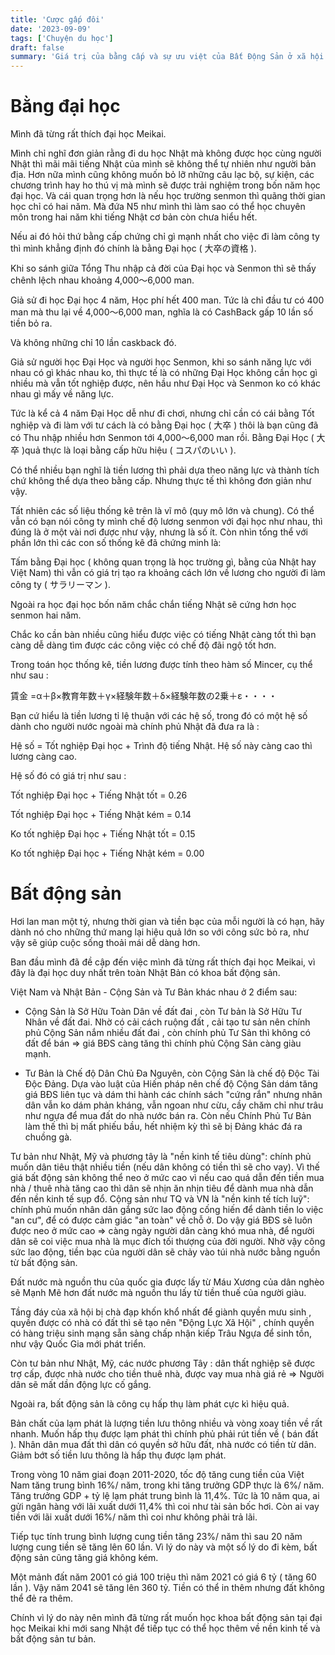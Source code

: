 ```yaml
---
title: 'Cược gấp đôi'
date: '2023-09-09'
tags: ['Chuyện du học']
draft: false
summary: 'Giá trị của bằng cấp và sự ưu việt của Bất Động Sản ở xã hội chủ nghĩa.'
---
```


# Bằng đại học

Mình đã từng rất thích đại học Meikai. 

Mình chỉ nghĩ đơn giản rằng đi du học Nhật mà không được học cùng người Nhật thì mãi mãi tiếng Nhật của mình sẽ không thể tự nhiên như người bản địa. Hơn nữa mình cũng không muốn bỏ lỡ những câu lạc bộ, sự kiện, các chương trình hay ho thú vị mà mình sẽ được trải nghiệm trong bốn năm học đại học. Và cái quan trọng hơn là nếu học trường senmon thì quãng thời gian học chỉ có hai năm. Mà đứa N5 như mình thì làm sao có thể học chuyên môn trong hai năm khi tiếng Nhật cơ bản còn chưa hiểu hết. 

Nếu ai đó hỏi thứ bằng cấp chứng chỉ gì mạnh nhất cho việc đi làm công ty thì mình khẳng định đó chính là bằng Đại học ( 大卒の資格 ).

Khi so sánh giữa Tổng Thu nhập cả đời của Đại học và Senmon thì sẽ thấy chênh lệch nhau khoảng 4,000～6,000 man.

Giả sử đi học Đại học 4 năm, Học phí hết 400 man. Tức là chỉ đầu tư có 400 man mà thu lại về 4,000～6,000 man, nghĩa là có CashBack gấp 10 lần số tiền bỏ ra.

Và không những chỉ 10 lần caskback đó. 

Giả sử người học Đại Học và người học Senmon, khi so sánh năng lực với nhau có gì khác nhau ko, thì thực tế là có những Đại Học không cần học gì nhiều mà vẫn tốt nghiệp được, nên hầu như Đại Học và Senmon ko có khác nhau gì mấy về năng lực.

Tức là kể cả 4 năm Đại Học dễ như đi chơi, nhưng chỉ cần có cái bằng Tốt nghiệp và đi làm với tư cách là có bằng Đại học ( 大卒 ) thôi là bạn cũng đã có Thu nhập nhiều hơn Senmon tới 4,000～6,000 man rồi. Bằng Đại Học ( 大卒 )quả thực là loại bằng cấp hữu hiệu ( コスパのいい ).


Có thể nhiều bạn nghĩ là tiền lương thì phải dựa theo năng lực và thành tích chứ không thể dựa theo bằng cấp. Nhưng thực tế thì không đơn giản như vậy.

Tất nhiên các số liệu thống kê trên là vĩ mô (quy mô lớn và chung). Có thể vẫn có bạn nói công ty mình chế độ lương senmon với đại học như nhau, thì đúng là ở một vài nơi được như vậy, nhưng là số ít. Còn nhìn tổng thể với phần lớn thì các con số thống kê đã chứng minh là:

Tấm bằng Đại học ( không quan trọng là học trường gì, bằng của Nhật hay Việt Nam) thì vẫn có giá trị tạo ra khoảng cách lớn về lương cho người đi làm công ty ( サラリーマン ).


Ngoài ra học đại học bốn năm chắc chắn tiếng Nhật sẽ cứng hơn học senmon hai năm. 

Chắc ko cần bàn nhiều cũng hiểu được việc có tiếng Nhật càng tốt thì bạn càng dễ dàng tìm được các công việc có chế độ đãi ngộ tốt hơn.

Trong toán học thống kê, tiền lương được tính theo hàm số Mincer, cụ thể như sau :

賃金 =α＋β×教育年数＋γ×経験年数＋δ×経験年数の2乗＋ε・・・・

Bạn cứ hiểu là tiền lương tỉ lệ thuận với các hệ số, trong đó có một hệ số dành cho người nước ngoài mà chính phủ Nhật đã đưa ra là :

Hệ số = Tốt nghiệp Đại học + Trình độ tiếng Nhật. Hệ số này càng cao thì lương càng cao.

Hệ số đó có giá trị như sau : 

Tốt nghiệp Đại học + Tiếng Nhật tốt = 0.26

Tốt nghiệp Đại học + Tiếng Nhật kém = 0.14

Ko tốt nghiệp Đại học + Tiếng Nhật tốt = 0.15

Ko tốt nghiệp Đại học + Tiếng Nhật kém = 0.00

# Bất động sản 

Hơi lan man một tý, nhưng thời gian và tiền bạc của mỗi người là có hạn, hãy dành nó cho những thứ mang lại hiệu quả lớn so với công sức bỏ ra, như vậy sẽ giúp cuộc sống thoải mái dễ dàng hơn.


Ban đầu mình đã đề cập đến việc mình đã từng rất thích đại học Meikai, vì đây là đại học duy nhất trên toàn Nhật Bản có khoa bất động sản. 

Việt Nam và Nhật Bản - Cộng Sản và Tư Bản khác nhau ở 2 điểm sau:

- Cộng Sản là Sở Hữu Toàn Dân về đất đai , còn Tư bản là Sở Hữu Tư Nhân về đất đai. Nhờ có cải cách ruộng đất , cải tạo tư sản nên chính phủ Cộng Sản nắm nhiều đất đai , còn chính phủ Tư Sản thì không có đất để bán => giá BĐS càng tăng thì chính phủ Cộng Sản càng giàu mạnh.

- Tư Bản là Chế độ Dân Chủ Đa Nguyên, còn Cộng Sản là chế độ Độc Tài Độc Đảng. Dựa vào luật của Hiến pháp nên chế độ Cộng Sản dám tăng giá BĐS liên tục và dám thi hành các chính sách "cứng rắn" nhưng nhân dân vẫn ko dám phản kháng, vẫn ngoan như cừu, cầy chăm chỉ như trâu như ngựa để mua đất do nhà nước bán ra. Còn nếu Chính Phủ Tư Bản làm thế thì bị mất phiếu bầu, hết nhiệm kỳ thì sẽ bị Đảng khác đá ra chuồng gà. 

Tư bản như Nhật, Mỹ và phương tây là "nền kinh tế tiêu dùng": chính phủ muốn dân tiêu thật nhiều tiền (nếu dân không có tiền thì sẽ cho vay). Vì thế giá bất động sản không thể neo ở mức cao vì nếu cao quá dẫn đến tiền mua nhà / thuê nhà tăng cao thì dân sẽ nhịn ăn nhịn tiêu để dành mua nhà dẫn đến nền kinh tế sụp đổ.
Cộng sản như TQ và VN là "nền kinh tế tích luỹ": chính phủ muốn nhân dân gắng sức lao động cống hiến để dành tiền lo việc "an cư", để có được cảm giác "an toàn" về chỗ ở. Do vậy giá BĐS sẽ luôn được neo ở mức cao => càng ngày người dân càng khó mua nhà, để người dân sẽ coi việc mua nhà là mục đích tối thượng của đời người. Nhờ vậy công sức lao động, tiền bạc của người dân sẽ chảy vào túi nhà nước bằng nguồn từ bất động sản.


Đất nước mà nguồn thu của quốc gia được lấy từ Máu Xương của dân nghèo sẽ Mạnh Mẽ hơn đất nước mà nguồn thu lấy từ tiền thuế của người giàu.

Tầng đáy của xã hội bị chà đạp khốn khổ nhất để giành quyền mưu sinh , quyền được có nhà có đất thì sẽ tạo nên "Động Lực Xã Hội" , chính quyền có hàng triệu sinh mạng sẵn sàng chấp nhận kiếp Trâu Ngựa để sinh tồn, như vậy Quốc Gia mới phát triển.

Còn tư bản như Nhật, Mỹ, các nước phương Tây : dân thất nghiệp sẽ được trợ cấp, được nhà nước cho tiền thuê nhà, được vay mua nhà giá rẻ => Người dân sẽ mất dần động lực cố gắng. 


Ngoài ra, bất động sản là công cụ hấp thụ làm phát cực kì hiệu quả.

Bản chất của lạm phát là lượng tiền lưu thông nhiều và vòng xoay tiền về rất nhanh. Muốn hấp thụ được lạm phát thì chính phủ phải rút tiền về ( bán đất ). Nhân dân mua đất thì dân có quyền sở hữu đất, nhà nước có tiền từ dân. Giảm bớt số tiền lưu thông là hấp thụ được lạm phát. 


Trong vòng 10 năm giai đoạn 2011-2020, tốc độ tăng cung tiền của Việt Nam tăng trung bình 16%/ năm, trong khi tăng trưởng GDP thực là 6%/ năm. Tăng trưởng GDP + tỷ lệ lạm phát trung bình là 11,4%. Tức là 10 năm qua, ai gửi ngân hàng với lãi xuất dưới 11,4% thì coi như tài sản bốc hơi. Còn ai vay tiền với lãi xuất dưới 16%/ năm thì coi như không phải trả lãi. 


Tiếp tục tính trung bình lượng cung tiền tăng 23%/ năm thì sau 20 năm lượng cung tiền sẽ tăng lên 60 lần. Vì lý do này và một số lý do đi kèm, bất động sản cũng tăng giá không kém.

Một mảnh đất năm 2001 có giá 100 triệu thì năm 2021 có giá 6 tỷ ( tăng 60 lần ). Vậy năm 2041 sẽ tăng lên 360 tỷ. Tiền có thể in thêm nhưng đất không thể đẻ ra thêm. 


Chính vì lý do này nên mình đã từng rất muốn học khoa bất động sản tại đại học Meikai khi mới sang Nhật để tiếp tục có thể học thêm về nền kinh tế và bất động sản tư bản. 
